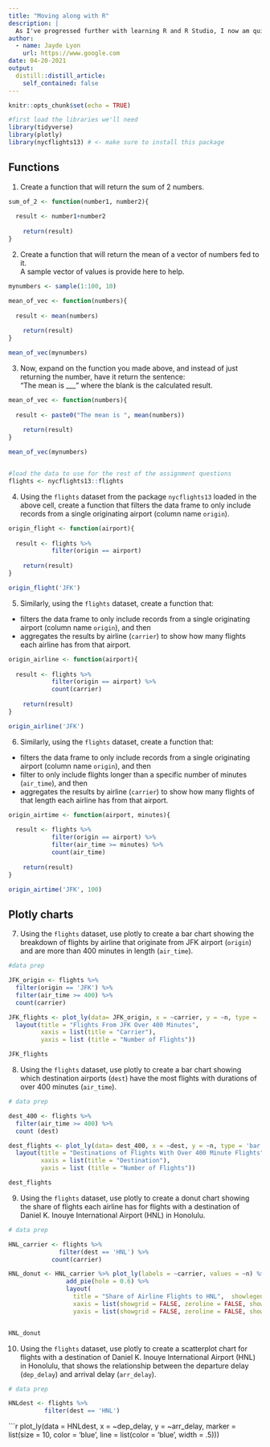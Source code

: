 ```yaml
---
title: "Moving along with R"
description: |
  As I've progressed further with learning R and R Studio, I now am quite confident in my abilities. 
author:
  - name: Jayde Lyon
    url: https://www.google.com
date: 04-20-2021
output:
  distill::distill_article:
    self_contained: false
---
```



```r
knitr::opts_chunk$set(echo = TRUE)

#first load the libraries we'll need
library(tidyverse)
library(plotly)
library(nycflights13) # <- make sure to install this package 


```

## Functions

1. Create a function that will return the sum of 2 numbers.

```r

sum_of_2 <- function(number1, number2){
  
  result <- number1+number2
    
    return(result)
}


```


2. Create a function that will return the mean of a vector of numbers fed to it.  
A sample vector of values is provide here to help.

```r

mynumbers <- sample(1:100, 10)

mean_of_vec <- function(numbers){
  
  result <- mean(numbers)
    
    return(result)
}

mean_of_vec(mynumbers)


```


3. Now, expand on the function you made above, and instead of just returning the number, have it return the sentence:  
"The mean is ___" where the blank is the calculated result.

```r

mean_of_vec <- function(numbers){
  
  result <- paste0("The mean is ", mean(numbers))
    
    return(result)
}

mean_of_vec(mynumbers)



```


```r
#load the data to use for the rest of the assignment questions
flights <- nycflights13::flights

```

4. Using the `flights` dataset from the package `nycflights13` loaded in the above cell, create a function that filters the data frame to only include records from a single originating airport (column name `origin`).

```r

origin_flight <- function(airport){
  
  result <- flights %>% 
            filter(origin == airport)
    
    return(result)
}

origin_flight('JFK')

```


5. Similarly, using the `flights` dataset, create a function that:  
- filters the data frame to only include records from a single originating airport (column name `origin`), and then  
- aggregates the results by airline (`carrier`) to show how many flights each airline has from that airport.

```r


origin_airline <- function(airport){
  
  result <- flights %>% 
            filter(origin == airport) %>% 
            count(carrier)
    
    return(result)
}

origin_airline('JFK')

```


6. Similarly, using the `flights` dataset, create a function that:  
- filters the data frame to only include records from a single originating airport (column name `origin`), and then  
- filter to only include flights longer than a specific number of minutes (`air_time`), and then  
- aggregates the results by airline (`carrier`) to show how many flights of that length each airline has from that airport.

```r

origin_airtime <- function(airport, minutes){
  
  result <- flights %>% 
            filter(origin == airport) %>% 
            filter(air_time >= minutes) %>% 
            count(air_time)
    
    return(result)
}

origin_airtime('JFK', 100)


```



## Plotly charts

7. Using the `flights` dataset, use plotly to create a bar chart showing the breakdown of flights by airline that originate
from JFK airport (`origin`) and are more than 400 minutes in length (`air_time`).

```r

#data prep

JFK_origin <- flights %>% 
  filter(origin == 'JFK') %>% 
  filter(air_time >= 400) %>% 
  count(carrier)

```

```r

JFK_flights <- plot_ly(data= JFK_origin, x = ~carrier, y = ~n, type = 'bar') %>% 
  layout(title = "Flights From JFK Over 400 Minutes",
         xaxis = list(title = "Carrier"),
         yaxis = list (title = "Number of Flights"))

JFK_flights

```


8. Using the `flights` dataset, use plotly to create a bar chart showing which destination airports (`dest`) have the most
flights with durations of over 400 minutes (`air_time`).

```r

# data prep

dest_400 <- flights %>% 
  filter(air_time >= 400) %>% 
  count (dest)


```

```r

dest_flights <- plot_ly(data= dest_400, x = ~dest, y = ~n, type = 'bar') %>% 
  layout(title = "Destinations of Flights With Over 400 Minute Flights",
         xaxis = list(title = "Destination"),
         yaxis = list (title = "Number of Flights"))

dest_flights
```

9. Using the `flights` dataset, use plotly to create a donut chart showing the share of flights each airline has for 
flights with a destination of Daniel K. Inouye International Airport (HNL) in Honolulu.

```r

# data prep

HNL_carrier <- flights %>% 
              filter(dest == 'HNL') %>% 
            count(carrier)


```

```r

HNL_donut <- HNL_carrier %>% plot_ly(labels = ~carrier, values = ~n) %>% 
                add_pie(hole = 0.6) %>% 
                layout(
                  title = "Share of Airline Flights to HNL",  showlegend = F,
                  xaxis = list(showgrid = FALSE, zeroline = FALSE, showticklabels = FALSE),
                  yaxis = list(showgrid = FALSE, zeroline = FALSE, showticklabels = FALSE))


HNL_donut
```

10. Using the `flights` dataset, use plotly to create a scatterplot chart for flights with a destination of 
Daniel K. Inouye International Airport (HNL) in Honolulu, that shows the relationship between the departure delay (`dep_delay`) and arrival delay (`arr_delay`).

```r

# data prep

HNLdest <- flights %>% 
          filter(dest == 'HNL') 


```

```r

plot_ly(data = HNLdest, x = ~dep_delay, y = ~arr_delay,
        marker = list(size = 10,
                             color = 'blue',
                             line = list(color = 'blue',
                                         width = .5)))

